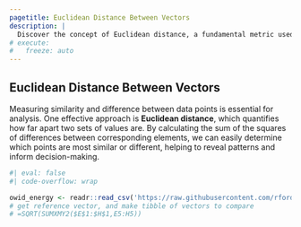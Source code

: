 ```yaml
---
pagetitle: Euclidean Distance Between Vectors
description: |
  Discover the concept of Euclidean distance, a fundamental metric used in various fields to measure the straight-line distance between points in space. This page covers its mathematical formulation, applications in data analysis, and examples to illustrate its use in clustering and dimensionality reduction.
# execute: 
#   freeze: auto
---
```


::: column-page
# Euclidean Distance Between Vectors
:::

::::: column-screen
:::: portfolio-banner
::: column-page
Measuring similarity and difference between data points is essential for analysis. One effective approach is **Euclidean distance**, which quantifies how far apart two sets of values are. By calculating the sum of the squares of differences between corresponding elements, we can easily determine which points are most similar or different, helping to reveal patterns and inform decision-making.
:::
::::
:::::

::: {.column-page .binom}

```r
#| eval: false
#| code-overflow: wrap

owid_energy <- readr::read_csv('https://raw.githubusercontent.com/rfordatascience/tidytuesday/master/data/2023/2023-06-06/owid-energy.csv')
# get reference vector, and make tibble of vectors to compare
# =SQRT(SUMXMY2($E$1:$H$1,E5:H5))
```

:::